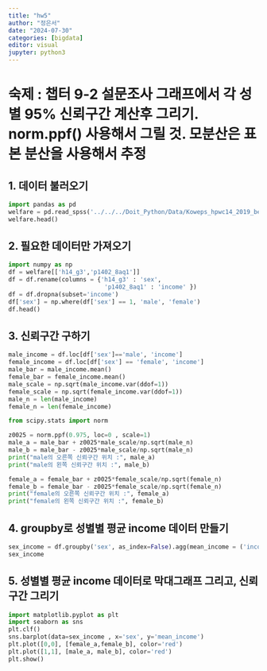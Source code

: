 ```yaml
---
title: "hw5"
author: "정은서"
date: "2024-07-30"
categories: [bigdata]
editor: visual
jupyter: python3
---
```


# 숙제 : 챕터 9-2 설문조사 그래프에서 각 성별 95% 신뢰구간 계산후 그리기. norm.ppf() 사용해서 그릴 것. 모분산은 표본 분산을 사용해서 추정

## 1. 데이터 불러오기

```python
import pandas as pd
welfare = pd.read_spss('../../../Doit_Python/Data/Koweps_hpwc14_2019_beta2.sav')
welfare.head()
```

## 2. 필요한 데이터만 가져오기

```python
import numpy as np
df = welfare[['h14_g3','p1402_8aq1']]
df = df.rename(columns = {'h14_g3' : 'sex',
                           'p1402_8aq1' : 'income' })
df = df.dropna(subset='income')
df['sex'] = np.where(df['sex'] == 1, 'male', 'female')
df.head()
```

## 3. 신뢰구간 구하기

```python
male_income = df.loc[df['sex']=='male', 'income']
female_income = df.loc[df['sex'] == 'female', 'income']
male_bar = male_income.mean()
female_bar = female_income.mean()
male_scale = np.sqrt(male_income.var(ddof=1))
female_scale = np.sqrt(female_income.var(ddof=1))
male_n = len(male_income)
female_n = len(female_income)

from scipy.stats import norm

z0025 = norm.ppf(0.975, loc=0 , scale=1)
male_a = male_bar + z0025*male_scale/np.sqrt(male_n)
male_b = male_bar - z0025*male_scale/np.sqrt(male_n)
print("male의 오른쪽 신뢰구간 위치 :", male_a)
print("male의 왼쪽 신뢰구간 위치 :", male_b)

female_a = female_bar + z0025*female_scale/np.sqrt(female_n)
female_b = female_bar - z0025*female_scale/np.sqrt(female_n)
print("female의 오른쪽 신뢰구간 위치 :", female_a)
print("female의 왼쪽 신뢰구간 위치 :", female_b)
```

## 4. groupby로 성별별 평균 income 데이터 만들기

```python
sex_income = df.groupby('sex', as_index=False).agg(mean_income = ('income','mean'))
sex_income
```

## 5. 성별별 평균 income 데이터로 막대그래프 그리고, 신뢰구간 그리기

```python
import matplotlib.pyplot as plt
import seaborn as sns
plt.clf()
sns.barplot(data=sex_income , x='sex', y='mean_income')
plt.plot([0,0], [female_a,female_b], color='red')
plt.plot([1,1], [male_a, male_b], color='red')
plt.show()
```
